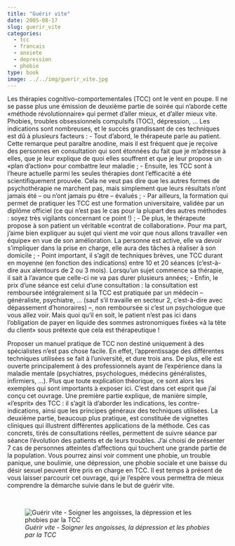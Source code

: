 ```yaml
---
title: "Guérir vite"
date: 2005-08-17
slug: guerir_vite
categories:
  - tcc
  - francais
  - anxiete
  - depression
  - phobie
type: book
image: ../../img/guerir_vite.jpg
---
```


Les thérapies cognitivo-comportementales (TCC) ont le vent en poupe.
Il ne se passe plus une émission de deuxième partie de soirée qui n’aborde cette «méthode révolutionnaire» qui permet d’aller mieux, et d’aller mieux vite.
Phobies, troubles obsessionnels compulsifs (TOC), dépression, …
Les indications sont nombreuses, et le succès grandissant de ces techniques est dû à plusieurs facteurs :
- Tout d’abord, le thérapeute parle au patient. Cette remarque peut paraître anodine, mais il est fréquent que je reçoive des personnes en consultation qui sont étonnées du fait que je m’adresse à elles, que je leur explique de quoi elles souffrent et que je leur propose un «plan d’action» pour combattre leur maladie ;
- Ensuite, les TCC sont à l’heure actuelle parmi les seules thérapies dont l’efficacité a été scientifiquement prouvée. Cela ne veut pas dire que les autres formes de psychothérapie ne marchent pas, mais simplement que leurs résultats n’ont jamais été – ou n’ont jamais pu être – évalués ;
- Par ailleurs, la formation qui permet de pratiquer les TCC est une formation universitaire, validée par un diplôme officiel (ce qui n’est pas le cas pour la plupart des autres méthodes : soyez très vigilants concernant ce point !) ;
- De plus, le thérapeute propose à son patient un véritable «contrat de collaboration». Pour ma part, j’aime bien expliquer au sujet qui vient me voir que nous allons travailler «en équipe» en vue de son amélioration. La personne est active, elle va devoir s’impliquer dans la prise en charge, elle aura des tâches à réaliser à son domicile ;
- Point important, il s’agit de techniques brèves, une TCC durant en moyenne (en fonction des indications) entre 10 et 20 séances (c’est-à-dire aux alentours de 2 ou 3 mois). Lorsqu’un sujet commence sa thérapie, il sait à l’avance que celle-ci ne va pas durer plusieurs années;
- Enfin, le prix d’une séance est celui d’une consultation : la consultation est remboursée intégralement si la TCC est pratiquée par un médecin – généraliste, psychiatre, … (sauf s’il travaille en secteur 2, c’est-à-dire avec dépassement d’honoraires) –, non remboursée si c’est un psychologue que vous allez voir. Mais quoi qu’il en soit, le patient n’est pas ici dans l’obligation de payer en liquide des sommes astronomiques fixées «à la tête du client» sous prétexte que cela est thérapeutique !

Proposer un manuel pratique de TCC non destiné uniquement à des spécialistes n’est pas chose facile.
En effet, l’apprentissage des différentes techniques utilisées se fait à l’université, et dure trois ans.
De plus, elle est ouverte principalement à des professionnels ayant de l’expérience dans la maladie mentale (psychiatres, psychologues, médecins généralistes, infirmiers, …).
Plus que toute explication théorique, ce sont alors les exemples qui sont importants à exposer ici.
C’est dans cet esprit que j’ai conçu cet ouvrage.
Une première partie explique, de manière simple, «l’esprit» des TCC : il s’agit là d’aborder les indications, les contre-indications, ainsi que les principes généraux des techniques utilisées.
La deuxième partie, beaucoup plus pratique, est constituée de vignettes cliniques qui illustrent différentes applications de la méthode.
Ces cas concrets, tirés de consultations réelles, permettent de suivre séance par séance l’évolution des patients et de leurs troubles.
J’ai choisi de présenter 7 cas de personnes atteintes d’affections qui touchent une grande partie de la population.
Vous pourrez ainsi voir comment une phobie, un trouble panique, une boulimie, une dépression, une phobie sociale et une baisse du désir sexuel peuvent être pris en charge en TCC.
Il est temps à présent de vous laisser parcourir cet ouvrage, qui je l’espère vous permettra de mieux comprendre la démarche suivie dans le but de guérir vite.

<br>

![_Guérir vite - Soigner les angoisses, la dépression et les phobies par la TCC_](../../img/guerir_vite.jpg)
